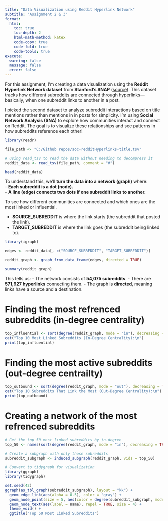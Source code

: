 ```yaml
---
title: "Data Visualization using Reddit Hyperlink Network"
subtitle: "Assignment 2 & 3"
format:
  html:
    toc: true
    toc-depth: 2
    html-math-method: katex
    code-copy: true
    code-fold: true
    code-tools: true
execute:
  warning: false
  message: false
  error: false
---
```


For this assignment, I’m creating a data visualization using the **Reddit Hyperlink Network dataset** from **Stanford’s SNAP** ([source](https://snap.stanford.edu/data/soc-RedditHyperlinks.html)). This dataset tracks how different subreddits are connected through hyperlinks—basically, when one subreddit links to another in a post.

I picked the second dataset to analyze subreddit interactions based on title mentions rather than mentions in in posts for simplicity. I'm using **Social Network Analysis (SNA)** to explore how communities interact and connect on Reddit. The goal is to visualize these relationships and see patterns in how subreddits reference each other!

```r
library(readr)

file_path <- "C:/Github repos/soc-redditHyperlinks-title.tsv"

# using read_tsv to read the data without needing to decompress it
reddit_data <- read_tsv(file_path, comment = "#")

head(reddit_data)

```

To understand this, we’ll **turn the data into a network (graph)** where:\
- **Each subreddit is a dot (node).**\
- **A line (edge) connects two dots if one subreddit links to another.**

To see how different communities are connected and which ones are the most linked or influential.

-   **SOURCE_SUBREDDIT** is where the link starts (the subreddit that posted the link).\
-   **TARGET_SUBREDDIT** is where the link goes (the subreddit being linked to).

```r
library(igraph)

edges <- reddit_data[, c("SOURCE_SUBREDDIT", "TARGET_SUBREDDIT")]

reddit_graph <- graph_from_data_frame(edges, directed = TRUE)

summary(reddit_graph)
```

This tells us: - The network consists of **54,075 subreddits**. - There are **571,927 hyperlinks** connecting them. - The graph is **directed**, meaning links have a source and a destination.

# Finding the most refrenced subreddits (in-degree centrality)

```r
top_influential <- sort(degree(reddit_graph, mode = "in"), decreasing = TRUE)[1:10]
cat("Top 10 Most Linked Subreddits (In-Degree Centrality):\n")
print(top_influential)

```

# Finding the most active subreddits (out-degree centrailty)

```r
top_outbound <- sort(degree(reddit_graph, mode = "out"), decreasing = TRUE)[1:10]
cat("Top 10 Subreddits That Link the Most (Out-Degree Centrality):\n")
print(top_outbound)

```

# Creating a network of the most refrenced subreddits

```r
# Get the top 50 most linked subreddits by in-degree
top_50 <- names(sort(degree(reddit_graph, mode = "in"), decreasing = TRUE))[1:50]

# Create a subgraph with only those subreddits
subreddit_subgraph <- induced_subgraph(reddit_graph, vids = top_50)

# Convert to tidygraph for visualization
library(ggraph)
library(tidygraph)

set.seed(42)
ggraph(as_tbl_graph(subreddit_subgraph), layout = "kk") + 
  geom_edge_link(aes(alpha = 0.5), color = "gray") +
  geom_node_point(size = 5, aes(color = degree(subreddit_subgraph, mode = "in"))) +
  geom_node_text(aes(label = name), repel = TRUE, size = 4) +
  theme_void() +
  ggtitle("Top 50 Most Linked Subreddits")

```
